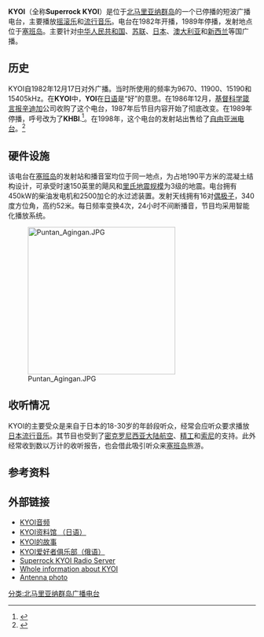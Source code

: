 {{广播电台
| 電臺名稱= KYOI
| 英文名稱= 
| 原文名称= 
| 電臺圖片檔案= 
| 電臺圖片尺寸= 
| 電臺圖片名稱= 
| 通称= 
| 缩写= 
| 所屬國家= {{USA}}
| 總部所在= [[塞班岛|塞班岛]]
| 播放地區= 亚太地区
| 開播日期= 1982年12月17日
| 停播日期= 1989年
| 電臺呼號= 
| 类型= 
| 宗教= 
| 主要语言= [[英语|英语]]
| 使用频段= 短波
| 電臺口號=
| 隶属= 
| 擁有者=
| 持股者=
| 董事长=  
| 前電臺名稱= 
| 被取代名稱= KHBI
| 前頻道呼號= 
| 被取代呼號= 
| 集團同類頻道= 
| 重播服務頻道= 
| 電臺官方網站= 
| 備註=
}}

'''KYOI'''（全称'''Superrock KYOI'''）是位于[[北马里亚纳群岛|北马里亚纳群岛]]的一个已停播的短波广播电台，主要播放[[摇滚乐|摇滚乐]]和[[流行音乐|流行音乐]]。电台在1982年开播，1989年停播，发射地点位于[[塞班岛|塞班岛]]。主要针对[[中华人民共和国|中华人民共和国]]、[[苏联|苏联]]、[[日本|日本]]、[[澳大利亚|澳大利亚]]和[[新西兰|新西兰]]等国广播。

== 历史 ==
KYOI自1982年12月17日对外广播。当时所使用的频率为9670、11900、15190和15405kHz。在'''KYOI'''中，'''YOI'''在[[日语|日语]]是“好”的意思。在1986年12月，[[基督科学箴言报|基督科学箴言报]][[辛迪加|辛迪加]]公司收购了这个电台，1987年后节目内容开始了彻底改变。在1989年停播，呼号改为了'''KHBI'''.<ref>{{cite news|url=http://svartifoss2.fcc.gov/cgi-bin/ws.exe/prod/cdbs/pubacc/prod/call_hist.pl?Facility_id=26977&Callsign=KHBI|title=广播呼号历史|date=1989-08-24|accessdate=2009-04-18|deadurl=yes|archiveurl=https://web.archive.org/web/20160115094447/http://svartifoss2.fcc.gov/cgi-bin/ws.exe/prod/cdbs/pubacc/prod/call_hist.pl?Facility_id=26977&Callsign=KHBI|archivedate=2016-01-15}}</ref>。在1998年，这个电台的发射站出售给了[[自由亚洲电台|自由亚洲电台]]。<ref>{{cite news|url=http://www.shortwave.org/news/news9810.htm|title=Herald Broadcasting Sells Saipan Station|date=1998-07-02|accessdate=2009-04-18|archive-date=2020-02-22|archive-url=https://web.archive.org/web/20200222104048/http://www.shortwave.org/news/news9810.htm|dead-url=no}}</ref>

== 硬件设施 ==
该电台在[[塞班岛|塞班岛]]的发射站和播音室均位于同一地点，为占地190平方米的混凝土结构设计，可承受时速150英里的飓风和[[里氏地震规模|里氏地震规模]]为3级的地震。电台拥有450kW的柴油发电机和2500加仑的水过滤装置。发射天线拥有16对[[偶极子|偶极子]]，340度方位角，高约52米。每日频率变换4次，24小时不间断播音，节目均采用智能化播放系统。

[[File:Puntan_Agingan.JPG|300px]]

== 收听情况 ==
KYOI的主要受众是来自于日本的18-30岁的年龄段听众，经常会应听众要求播放[[日本流行音乐|日本流行音乐]]。其节目也受到了[[密克罗尼西亚大陆航空|密克罗尼西亚大陆航空]]、[[精工|精工]]和[[索尼|索尼]]的支持。此外经常收到数以万计的收听报告，也会借此吸引听众来[[塞班岛|塞班岛]]旅游。

==参考资料==
{{reflist}}

== 外部链接 ==
*[http://www.ne.jp/asahi/kyoi/radio/kyoisiry/kyoi1.wav KYOI音频] {{Wayback|url=http://www.ne.jp/asahi/kyoi/radio/kyoisiry/kyoi1.wav |date=20190216225932 }}
*[http://www.ne.jp/asahi/kyoi/radio/kyoisiry/ KYOI资料馆 （日语）] {{Wayback|url=http://www.ne.jp/asahi/kyoi/radio/kyoisiry/ |date=20160802020947 }}
*[http://kyoi.zcm.com.au/ KYOI的故事] {{Wayback|url=http://kyoi.zcm.com.au/ |date=20210126022157 }}
*[http://soul-d.narod.ru/ KYOI爱好者俱乐部（俄语）] {{Wayback|url=http://soul-d.narod.ru/ |date=20210125180820 }}
*[http://kyoi.ru/ Superrock KYOI Radio Server] {{Wayback|url=http://kyoi.ru/ |date=20201201172220 }}
*[http://www.superrock.ru Whole information about KYOI] {{Wayback|url=http://www.superrock.ru/ |date=20170915125858 }}
*[https://web.archive.org/web/20121104044230/http://www.panoramio.com/photo/29636379 Antenna photo]

{{北马里亚纳群岛广播电台}}

[[分类:北马里亚纳群岛广播电台|分类:北马里亚纳群岛广播电台]]